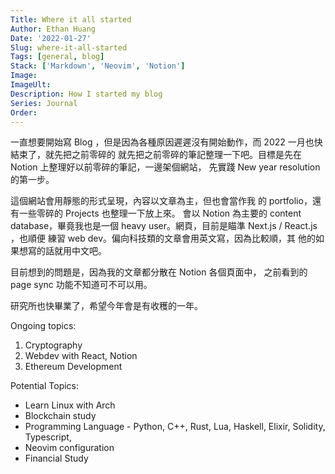 ```yaml
---
Title: Where it all started
Author: Ethan Huang
Date: '2022-01-27'
Slug: where-it-all-started
Tags: [general, blog]
Stack: ['Markdown', 'Neovim', 'Notion']
Image:
ImageUlt:
Description: How I started my blog
Series: Journal
Order:
---
```


一直想要開始寫 Blog ，但是因為各種原因遲遲沒有開始動作，而 2022 一月也快結束了，就先把之前零碎的 就先把之前零碎的筆記整理一下吧。目標是先在 Notion 上整理好以前零碎的筆記，一邊架個網站， 先實踐 New year resolution 的第一步。

這個網站會用靜態的形式呈現，內容以文章為主，但也會當作我 的 portfolio，還有一些零碎的 Projects 也整理一下放上來。 會以 Notion 為主要的 content database，畢竟我也是一個 heavy user。網頁，目前是瞄準 Next.js / React.js ，也順便 練習 web dev。偏向科技類的文章會用英文寫，因為比較順，其 他的如果想寫的話就用中文吧。

目前想到的問題是，因為我的文章都分散在 Notion 各個頁面中， 之前看到的 page sync 功能不知道可不可以用。

研究所也快畢業了，希望今年會是有收穫的一年。

Ongoing topics:

1. Cryptography
2. Webdev with React, Notion
3. Ethereum Development

Potential Topics:

- Learn Linux with Arch
- Blockchain study
- Programming Language - Python, C++, Rust, Lua, Haskell, Elixir, Solidity, Typescript,
- Neovim configuration
- Financial Study
